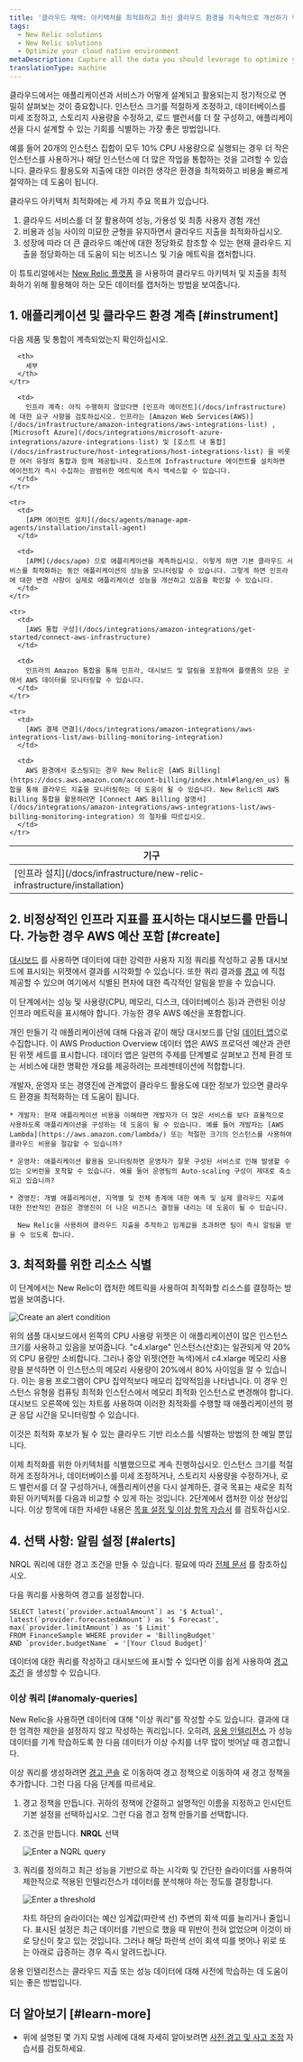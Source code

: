 ```yaml
---
title: '클라우드 채택: 아키텍처를 최적화하고 최신 클라우드 환경을 지속적으로 개선하기 위한 지출'
tags:
  - New Relic solutions
  - New Relic solutions
  - Optimize your cloud native environment
metaDescription: Capture all the data you should leverage to optimize your cloud architecture and spend.
translationType: machine
---
```





클라우드에서는 애플리케이션과 서비스가 어떻게 설계되고 활용되는지 정기적으로 면밀히 살펴보는 것이 중요합니다. 인스턴스 크기를 적절하게 조정하고, 데이터베이스를 미세 조정하고, 스토리지 사용량을 수정하고, 로드 밸런서를 더 잘 구성하고, 애플리케이션을 다시 설계할 수 있는 기회를 식별하는 가장 좋은 방법입니다.

예를 들어 20개의 인스턴스 집합이 모두 10% CPU 사용량으로 실행되는 경우 더 작은 인스턴스를 사용하거나 해당 인스턴스에 더 많은 작업을 통합하는 것을 고려할 수 있습니다. 클라우드 활용도와 지출에 대한 이러한 생각은 환경을 최적화하고 비용을 빠르게 절약하는 데 도움이 됩니다.

클라우드 아키텍처 최적화에는 세 가지 주요 목표가 있습니다.

1. 클라우드 서비스를 더 잘 활용하여 성능, 가용성 및 최종 사용자 경험 개선
2. 비용과 성능 사이의 미묘한 균형을 유지하면서 클라우드 지출을 최적화하십시오.
3. 성장에 따라 더 큰 클라우드 예산에 대한 정당화로 참조할 수 있는 현재 클라우드 지출을 정당화하는 데 도움이 되는 비즈니스 및 기술 메트릭을 캡처합니다.

이 튜토리얼에서는 [New Relic 플랫폼](https://one.newrelic.com) 을 사용하여 클라우드 아키텍처 및 지출을 최적화하기 위해 활용해야 하는 모든 데이터를 캡처하는 방법을 보여줍니다.

## 1. 애플리케이션 및 클라우드 환경 계측 [#instrument]

다음 제품 및 통합이 계측되었는지 확인하십시오.

<table>
  <thead>
    <tr>
      <th style={{ width: "150px" }}>
        기구
      </th>

      <th>
        세부
      </th>
    </tr>
  </thead>

  <tbody>
    <tr>
      <td>
        [인프라 설치](/docs/infrastructure/new-relic-infrastructure/installation)
      </td>

      <td>
        인프라 계측: 아직 수행하지 않았다면 [인프라 에이전트](/docs/infrastructure) 에 대한 요구 사항을 검토하십시오. 인프라는 [Amazon Web Services(AWS)](/docs/infrastructure/amazon-integrations/aws-integrations-list) , [Microsoft Azure](/docs/integrations/microsoft-azure-integrations/azure-integrations-list) 및 [호스트 내 통합](/docs/infrastructure/host-integrations/host-integrations-list) 을 비롯한 여러 유형의 통합과 함께 제공됩니다. 호스트에 Infrastructure 에이전트를 설치하면 에이전트가 즉시 수집하는 광범위한 메트릭에 즉시 액세스할 수 있습니다.
      </td>
    </tr>

    <tr>
      <td>
        [APM 에이전트 설치](/docs/agents/manage-apm-agents/installation/install-agent)
      </td>

      <td>
        [APM](/docs/apm) 으로 애플리케이션을 계측하십시오. 이렇게 하면 기본 클라우드 서비스를 최적화하는 동안 애플리케이션의 성능을 모니터링할 수 있습니다. 그렇게 하면 인프라에 대한 변경 사항이 실제로 애플리케이션 성능을 개선하고 있음을 확인할 수 있습니다.
      </td>
    </tr>

    <tr>
      <td>
        [AWS 통합 구성](/docs/integrations/amazon-integrations/get-started/connect-aws-infrastructure)
      </td>

      <td>
        인프라의 Amazon 통합을 통해 인프라, 대시보드 및 알림을 포함하여 플랫폼의 모든 곳에서 AWS 데이터를 모니터링할 수 있습니다.
      </td>
    </tr>

    <tr>
      <td>
        [AWS 결제 연결](/docs/integrations/amazon-integrations/aws-integrations-list/aws-billing-monitoring-integration)
      </td>

      <td>
        AWS 환경에서 호스팅되는 경우 New Relic은 [AWS Billing](https://docs.aws.amazon.com/account-billing/index.html#lang/en_us) 통합을 통해 클라우드 지출을 모니터링하는 데 도움이 될 수 있습니다. New Relic의 AWS Billing 통합을 활용하려면 [Connect AWS Billing 설명서](/docs/integrations/amazon-integrations/aws-integrations-list/aws-billing-monitoring-integration) 의 절차를 따르십시오.
      </td>
    </tr>
  </tbody>
</table>

## 2. 비정상적인 인프라 지표를 표시하는 대시보드를 만듭니다. 가능한 경우 AWS 예산 포함 [#create]

[대시보드](/docs/query-your-data/explore-query-data/dashboards/introduction-new-relic-one-dashboards) 를 사용하면 데이터에 대한 강력한 사용자 지정 쿼리를 작성하고 공통 대시보드에 표시되는 위젯에서 결과를 시각화할 수 있습니다. 또한 쿼리 결과를 [경고](https://newrelic.com/alerts) 에 직접 제공할 수 있으며 여기에서 식별된 편차에 대한 즉각적인 알림을 받을 수 있습니다.

이 단계에서는 성능 및 사용량(CPU, 메모리, 디스크, 데이터베이스 등)과 관련된 이상 인프라 메트릭을 표시해야 합니다. 가능한 경우 AWS 예산을 포함합니다.

개인 만들기 <InlinePopover type="dashboards"/>각 애플리케이션에 대해 다음과 같이 해당 대시보드를 단일 [데이터 앱](/docs/insights/use-insights-ui/manage-dashboards/data-apps-build-collections-linked-dashboards)으로 수집합니다. 이 AWS Production Overview 데이터 앱은 AWS 프로덕션 예산과 관련된 위젯 세트를 표시합니다. 데이터 앱은 일련의 주제를 단계별로 살펴보고 전체 환경 또는 서비스에 대한 명확한 개요를 제공하려는 프레젠테이션에 적합합니다.

<CollapserGroup>
  <Collapser
    id="org-dashboards"
    title="조직의 각 수준에 대한 대시보드 만들기"
  >
    개발자, 운영자 또는 경영진에 관계없이 클라우드 활용도에 대한 정보가 있으면 클라우드 환경을 최적화하는 데 도움이 됩니다.

    * 개발자: 현재 애플리케이션 비용을 이해하면 개발자가 더 많은 서비스를 보다 효율적으로 사용하도록 애플리케이션을 구성하는 데 도움이 될 수 있습니다. 예를 들어 개발자는 [AWS Lambda](https://aws.amazon.com/lambda/) 또는 적절한 크기의 인스턴스를 사용하여 클라우드 비용을 절감할 수 있습니까?

    * 운영자: 애플리케이션 활용을 모니터링하면 운영자가 잘못 구성된 서비스로 인해 발생할 수 있는 오버런을 포착할 수 있습니다. 예를 들어 운영팀의 Auto-scaling 구성이 제대로 축소되고 있습니까?

    * 경영진: 개별 애플리케이션, 지역별 및 전체 총계에 대한 예측 및 실제 클라우드 지출에 대한 전반적인 관점은 경영진이 더 나은 비즈니스 결정을 내리는 데 도움이 될 수 있습니다.

      New Relic을 사용하여 클라우드 지출을 추적하고 임계값을 초과하면 팀이 즉시 알림을 받을 수 있도록 합니다.
  </Collapser>
</CollapserGroup>

## 3. 최적화를 위한 리소스 식별

이 단계에서는 New Relic이 캡처한 메트릭을 사용하여 최적화할 리소스를 결정하는 방법을 보여줍니다.

<img
  title="Create an alert condition"
  alt="Create an alert condition"
  src={alertpolicyNewAlertConditions}
/>

위의 샘플 대시보드에서 왼쪽의 CPU 사용량 위젯은 이 애플리케이션이 많은 인스턴스 크기를 사용하고 있음을 보여줍니다. "c4.xlarge" 인스턴스(산호)는 일관되게 약 20%의 CPU 용량만 소비합니다. 그러나 중앙 위젯(연한 녹색)에서 c4.xlarge 메모리 사용량을 분석하면 이 인스턴스의 메모리 사용량이 20%에서 80% 사이임을 알 수 있습니다. 이는 응용 프로그램이 CPU 집약적보다 메모리 집약적임을 나타냅니다. 이 경우 인스턴스 유형을 컴퓨팅 최적화 인스턴스에서 메모리 최적화 인스턴스로 변경해야 합니다. 대시보드 오른쪽에 있는 차트를 사용하여 이러한 최적화를 수행할 때 애플리케이션의 평균 응답 시간을 모니터링할 수 있습니다.

이것은 최적화 후보가 될 수 있는 클라우드 기반 리소스를 식별하는 방법의 한 예일 뿐입니다.

이제 최적화를 위한 아키텍처를 식별했으므로 계속 진행하십시오. 인스턴스 크기를 적절하게 조정하거나, 데이터베이스를 미세 조정하거나, 스토리지 사용량을 수정하거나, 로드 밸런서를 더 잘 구성하거나, 애플리케이션을 다시 설계하든, 결국 목표는 새로운 최적화된 아키텍처를 다음과 비교할 수 있게 하는 것입니다. 2단계에서 캡처한 이상 현상입니다. 이상 항목에 대한 자세한 내용은 [목표 설정 및 이상 항목 자습서](/docs/1-adopt-easily-establish-objectives-baselines-define-team-slos) 를 검토하십시오.

## 4. 선택 사항: 알림 설정 [#alerts]

NRQL 쿼리에 대한 경고 조건을 만들 수 있습니다. 필요에 따라 [전체 문서](/docs/alerts/new-relic-alerts/defining-conditions/create-alert-conditions-nrql-queries) 를 참조하십시오.

다음 쿼리를 사용하여 경고를 설정합니다.

```
SELECT latest(`provider.actualAmount`) as '$ Actual', 
latest(`provider.forecastedAmount`) as '$ Forecast', 
max(`provider.limitAmount`) as '$ Limit' 
FROM FinanceSample WHERE provider = 'BillingBudget' 
AND `provider.budgetName` = '[Your Cloud Budget]'
```

데이터에 대한 쿼리를 작성하고 대시보드에 표시할 수 있다면 이를 쉽게 사용하여 [경고 조건](/docs/alerts-applied-intelligence/new-relic-alerts/alert-conditions/create-alert-conditions/) 을 생성할 수 있습니다.

### 이상 쿼리 [#anomaly-queries]

New Relic을 사용하면 데이터에 대해 "이상 쿼리"를 작성할 수도 있습니다. 결과에 대한 엄격한 제한을 설정하지 않고 작성하는 쿼리입니다. 오히려, [응용 인텔리전스](https://newrelic.com/platform/applied-intelligence) 가 성능 데이터를 기계 학습하도록 한 다음 데이터가 이상 수치를 너무 많이 벗어날 때 경고합니다.

이상 쿼리를 생성하려면 [경고 콘솔](/docs/alerts/new-relic-alerts/configuring-alert-policies/create-or-rename-alert-policy#alert-policy-name) 로 이동하여 경고 정책으로 이동하여 새 경고 정책을 추가합니다. 그런 다음 다음 단계를 따르세요.

1. 경고 정책을 만듭니다. 귀하의 정책에 간결하고 설명적인 이름을 지정하고 인시던트 기본 설정을 선택하십시오. 그런 다음 경고 정책 만들기를 선택합니다.

2. 조건을 만듭니다. **NRQL** 선택

   <img
     title="Enter a NQRL query"
     alt="Enter a NQRL query"
     src={alertpolicyEnterNrql}
   />

3. 쿼리를 정의하고 최근 성능을 기반으로 하는 시각화 및 간단한 슬라이더를 사용하여 제한적으로 적용된 인텔리전스가 데이터를 분석해야 하는 정도를 결정합니다.

   <img
     title="Enter a threshold"
     alt="Enter a threshold"
     src={alertpolicyThreshold}
   />

   차트 하단의 슬라이더는 예산 임계값(파란색 선) 주변의 회색 띠를 늘리거나 줄입니다. 표시된 설정은 최근 데이터를 기반으로 했을 때 위반이 전혀 없었으며 이것이 바로 당신이 찾고 있는 것입니다. 그러나 해당 파란색 선이 회색 띠를 벗어나 위로 또는 아래로 급증하는 경우 즉시 알려드립니다.

응용 인텔리전스는 클라우드 지출 또는 성능 데이터에 대해 사전에 학습하는 데 도움이 되는 좋은 방법입니다.

## 더 알아보기 [#learn-more]

* 위에 설명된 몇 가지 모범 사례에 대해 자세히 알아보려면 [사전 경고 및 사고 조정](/docs/4-fail-fast-set-proactive-alerts-align-teams-tools-processes-incident-response) 자습서를 검토하세요.